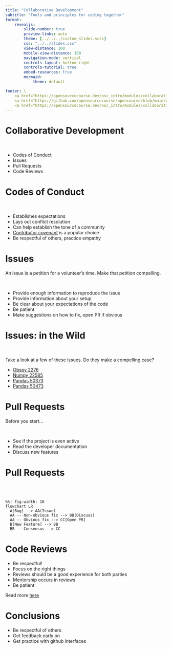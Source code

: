 ```yaml
---
title: "Collaborative Development"
subtitle: "Tools and principles for coding together"
format:
    revealjs:
        slide-number: true
        preview-links: auto
        theme: [../../../custom_slides.scss]
        css: "../../slides.css"
        view-distance: 100
        mobile-view-distance: 100
        navigation-mode: vertical
        controls-layout: bottom-right
        controls-tutorial: true
        embed-resources: true
        mermaid:
            theme: default

footer: \
    <a href="https://opensourcecourse.dev/osc_intro/modules/collaborative_development/overview.html">overview</a> /\
    <a href="https://github.com/opensourcecourse/opencourse/blob/main/osc_intro/modules/collaborative_development/slides.qmd">source</a> /\
    <a href="https://opensourcecourse.dev/osc_intro/modules/collaborative_development/exercises.html">exercises</a>
---
```



# Collaborative Development

<br>

- Codes of Conduct
- Issues
- Pull Requests
- Code Reviews


# Codes of Conduct

<br>

- Establishes expectations
- Lays out conflict resolution
- Can help establish the tone of a community
- [Contributor covenant](https://www.contributor-covenant.org/) is a popular choice
- Be respectful of others, practice empathy


# Issues

An issue is a petition for a volunteer's time.
Make that petition compelling.

<br>

- Provide enough information to reproduce the issue
- Provide information about your setup
- Be clear about your expectations of the code
- Be patient
- Make suggestions on how to fix, open PR if obvious


# Issues: in the Wild

<br>

Take a look at a few of these issues. Do they make a compelling case? 

- [Obspy 2276](https://github.com/obspy/obspy/issues/2276)
- [Numpy 22585](https://github.com/numpy/numpy/issues/22585)
- [Pandas 50373](https://github.com/pandas-dev/pandas/issues/50373) 
- [Pandas 50473](https://github.com/pandas-dev/pandas/issues/50473)


# Pull Requests
Before you start...

<br>

:::{.incremental}
- See if the project is even active
- Read the developer documentation
- Discuss new features
:::


# Pull Requests

<br>
<br>

```mermaid
%%| fig-width: 10
flowchart LR
  A[Bug] --> AA(Issue)
  AA -- Non-obvious fix --> BB(Discuss) 
  AA -- Obvious fix --> CC[Open PR]  
  B[New Feature] --> BB
  BB -- Consensus --> CC
```


# Code Reviews

:::{.incremental}
- Be respectful! 
- Focus on the right things
- Reviews should be a good experience for both parties
- Mentorship occurs in reviews
- Be patient
:::

:::{.footer}
Read more [here](https://google.github.io/eng-practices/review/reviewer/)
:::

# Conclusions

:::{.incremental}
- Be respectful of others
- Get feedback early on
- Get practice with github interfaces
:::

